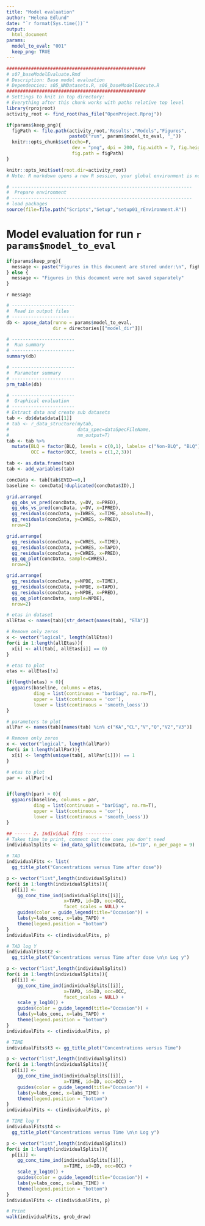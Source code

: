 ```yaml
---
title: "Model evaluation"
author: "Helena Edlund"
date: "`r format(Sys.time())`"
output: 
  html_document
params:
  model_to_eval: "001"
  keep_png: TRUE
---
```


```r
###################################################
# s07_baseModelEvaluate.Rmd
# Description: Base model evaluation
# Dependencies: s05_NMDatasets.R, s06_baseModelExecute.R 
###################################################
# Settings to knit in top directory:
# Everything after this chunk works with paths relative top level
library(rprojroot)
activity_root <- find_root(has_file("OpenProject.Rproj"))

if(params$keep_png){
  figPath <- file.path(activity_root,'Results',"Models","Figures",
                       paste0("run", params$model_to_eval, "_"))
  knitr::opts_chunk$set(echo=F, 
                        dev = "png", dpi = 200, fig.width = 7, fig.height=5.4, 
                        fig.path = figPath)
}

knitr::opts_knit$set(root.dir=activity_root) 
# Note: R markdown opens a new R session, your global environment is not available.
```


```r
# ------------------------------------------------------------------
#  Prepare environment
# ------------------------------------------------------------------
# load packages
source(file=file.path("Scripts","Setup","setup01_rEnvironment.R")) 
```

# Model evaluation for run `r params$model_to_eval`
```r
if(params$keep_png){
  message <- paste("Figures in this document are stored under:\n", figPath)
} else {
  message <- "Figures in this document were not saved separately"
}
```

`r message`

```r
# -----------------------
#  Read in output files
# -----------------------
db <- xpose_data(runno = params$model_to_eval, 
                 dir = directories[["model_dir"]])

# -----------------------
#  Run summary
# -----------------------
summary(db)

# -----------------------
#  Parameter summary
# -----------------------
prm_table(db)

# -----------------------
#  Graphical evaluation
# -----------------------
# Extract data and create sub datasets
tab <- db$data$data[[1]]
# tab <- r_data_structure(mytab, 
#                         data_spec=dataSpecFileName, 
#                         nm_output=T)
tab <- tab %>% 
  mutate(BLQ = factor(BLQ, levels = c(0,1), labels= c("Non-BLQ", "BLQ")), 
         OCC = factor(OCC, levels = c(1,2,3)))

tab <- as.data.frame(tab)
tab <- add_variables(tab)

concData <- tab[tab$EVID==0,]
baseline <- concData[!duplicated(concData$ID),]
```


```r
grid.arrange(
  gg_obs_vs_pred(concData, y=DV, x=PRED), 
  gg_obs_vs_pred(concData, y=DV, x=IPRED), 
  gg_residuals(concData, y=IWRES, x=TIME, absolute=T), 
  gg_residuals(concData, y=CWRES, x=PRED), 
  nrow=2)
```

```r
grid.arrange(
  gg_residuals(concData, y=CWRES, x=TIME), 
  gg_residuals(concData, y=CWRES, x=TAPD), 
  gg_residuals(concData, y=CWRES, x=PRED), 
  gg_qq_plot(concData, sample=CWRES),
  nrow=2)
```

```r
grid.arrange(
  gg_residuals(concData, y=NPDE, x=TIME), 
  gg_residuals(concData, y=NPDE, x=TAPD), 
  gg_residuals(concData, y=NPDE, x=PRED), 
  gg_qq_plot(concData, sample=NPDE),
  nrow=2)
```

```r
# etas in dataset
allEtas <- names(tab)[str_detect(names(tab), "ETA")]

# Remove only zeros
x <- vector("logical", length(allEtas))
for(i in 1:length(allEtas)){
  x[i] <- all(tab[, allEtas[i]] == 0)
}

# etas to plot 
etas <- allEtas[!x]

if(length(etas) > 0){
  ggpairs(baseline, columns = etas, 
          diag = list(continuous = "barDiag", na.rm=T), 
          upper = list(continuous = 'cor'), 
          lower = list(continuous = 'smooth_loess'))
}
```

```r
# parameters to plot
allPar <- names(tab)[names(tab) %in% c("KA","CL","V","Q","V2","V3")]

# Remove only zeros
x <- vector("logical", length(allPar))
for(i in 1:length(allPar)){
  x[i] <- length(unique(tab[, allPar[i]])) == 1
}

# etas to plot 
par <- allPar[!x]


if(length(par) > 0){
  ggpairs(baseline, columns = par, 
          diag = list(continuous = "barDiag", na.rm=T), 
          upper = list(continuous = 'cor'), 
          lower = list(continuous = 'smooth_loess'))
}
```


```r
## ------ 2. Individual fits ----------
# Takes time to print, comment out the ones you don't need
individualSplits <- ind_data_split(concData, id="ID", n_per_page = 9)

# TAD
individualFits <- list(
  gg_title_plot("Concentrations versus Time after dose"))

p <- vector("list",length(individualSplits))
for(i in 1:length(individualSplits)){
  p[[i]] <- 
    gg_conc_time_ind(individualSplits[[i]],
                     x=TAPD, id=ID, occ=OCC, 
                     facet_scales = NULL) +
    guides(color = guide_legend(title="Occasion")) + 
    labs(y=labs_conc, x=labs_TAPD) + 
    theme(legend.position = "bottom")
}
individualFits <- c(individualFits, p)

# TAD log Y
individualFits$t2 <- 
  gg_title_plot("Concentrations versus Time after dose \n\n Log y")

p <- vector("list",length(individualSplits))
for(i in 1:length(individualSplits)){
  p[[i]] <- 
    gg_conc_time_ind(individualSplits[[i]],
                     x=TAPD, id=ID, occ=OCC, 
                     facet_scales = NULL) + 
    scale_y_log10() + 
    guides(color = guide_legend(title="Occasion")) + 
    labs(y=labs_conc, x=labs_TAPD) + 
    theme(legend.position = "bottom")
}
individualFits <- c(individualFits, p)

# TIME
individualFits$t3 <- gg_title_plot("Concentrations versus Time")

p <- vector("list",length(individualSplits))
for(i in 1:length(individualSplits)){
  p[[i]] <- 
    gg_conc_time_ind(individualSplits[[i]],
                     x=TIME, id=ID, occ=OCC) + 
    guides(color = guide_legend(title="Occasion")) + 
    labs(y=labs_conc, x=labs_TIME) +
    theme(legend.position = "bottom")
}
individualFits <- c(individualFits, p)

# TIME log Y
individualFits$t4 <- 
  gg_title_plot("Concentrations versus Time \n\n Log y")

p <- vector("list",length(individualSplits))
for(i in 1:length(individualSplits)){
  p[[i]] <- 
    gg_conc_time_ind(individualSplits[[i]],
                     x=TIME, id=ID, occ=OCC) +
    scale_y_log10() + 
    guides(color = guide_legend(title="Occasion")) + 
    labs(y=labs_conc, x=labs_TIME) +
    theme(legend.position = "bottom")
}
individualFits <- c(individualFits, p)

# Print
walk(individualFits, grob_draw)
```
